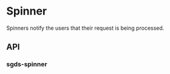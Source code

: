 
<Meta of={SpinnerStories} />

# Spinner

Spinners notify the users that their request is being processed.

<Canvas>
  <Story of={SpinnerStories.Basic} />
</Canvas>

## API

### sgds-spinner

<Controls />
